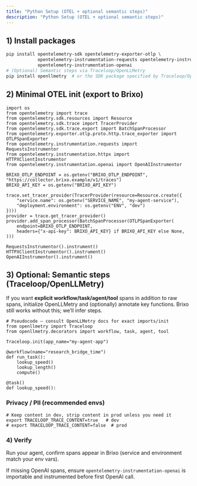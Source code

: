 ```yaml
---
title: "Python Setup (OTEL + optional semantic steps)"
description: "Python Setup (OTEL + optional semantic steps)"
---
```


## 1) Install packages

```bash
pip install opentelemetry-sdk opentelemetry-exporter-otlp \
            opentelemetry-instrumentation-requests opentelemetry-instrumentation-httpx \
            opentelemetry-instrumentation-openai
# (Optional) Semantic steps via Traceloop/OpenLLMetry
pip install openllmetry  # or the SDK package specified by Traceloop/OpenLLMetry docs
```

## 2) Minimal OTEL init (export to Brixo)

```
import os
from opentelemetry import trace
from opentelemetry.sdk.resources import Resource
from opentelemetry.sdk.trace import TracerProvider
from opentelemetry.sdk.trace.export import BatchSpanProcessor
from opentelemetry.exporter.otlp.proto.http.trace_exporter import OTLPSpanExporter
from opentelemetry.instrumentation.requests import RequestsInstrumentor
from opentelemetry.instrumentation.httpx import HTTPXClientInstrumentor
from opentelemetry.instrumentation.openai import OpenAIInstrumentor

BRIXO_OTLP_ENDPOINT = os.getenv("BRIXO_OTLP_ENDPOINT", "https://collector.brixo.example/v1/traces")
BRIXO_API_KEY = os.getenv("BRIXO_API_KEY")

trace.set_tracer_provider(TracerProvider(resource=Resource.create({
    "service.name": os.getenv("SERVICE_NAME", "my-agent-service"),
    "deployment.environment": os.getenv("ENV", "dev")
})))
provider = trace.get_tracer_provider()
provider.add_span_processor(BatchSpanProcessor(OTLPSpanExporter(
    endpoint=BRIXO_OTLP_ENDPOINT,
    headers={"x-api-key": BRIXO_API_KEY} if BRIXO_API_KEY else None,
)))

RequestsInstrumentor().instrument()
HTTPXClientInstrumentor().instrument()
OpenAIInstrumentor().instrument()
```

## 3) Optional: Semantic steps (Traceloop/OpenLLMetry)

If you want **explicit workflow/task/agent/tool** spans in addition to raw spans, initialize OpenLLMetry and (optionally) annotate key functions. Brixo still works without this; we’ll infer steps.

```
# Pseudocode — consult OpenLLMetry docs for exact imports/init
from openllmetry import Traceloop
from openllmetry.decorators import workflow, task, agent, tool

Traceloop.init(app_name="my-agent-app")

@workflow(name="research_bridge_time")
def run_task():
    lookup_speed()
    lookup_length()
    compute()

@task()
def lookup_speed():
```

### Privacy / PII (recommended envs)
```
# Keep content in dev, strip content in prod unless you need it
export TRACELOOP_TRACE_CONTENT=true   # dev
# export TRACELOOP_TRACE_CONTENT=false  # prod
```

### 4) Verify
Run your agent, confirm spans appear in Brixo (service and environment match your env vars).

If missing OpenAI spans, ensure `opentelemetry-instrumentation-openai` is importable and instrumented before first OpenAI call.
